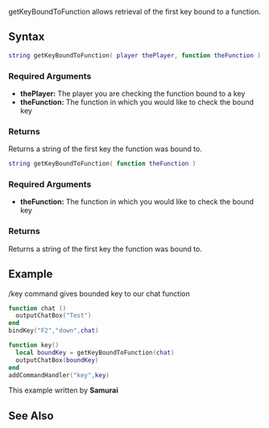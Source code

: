 
{{Server client function}}
getKeyBoundToFunction allows retrieval of the first key bound to a function.

==Syntax== 
<section name="Server" class="server" show="true">
<syntaxhighlight lang="lua">string getKeyBoundToFunction( player thePlayer, function theFunction )</syntaxhighlight>

===Required Arguments=== 
*'''thePlayer:''' The player you are checking the function bound to a key
*'''theFunction:''' The function in which you would like to check the bound key

===Returns===
Returns a string of the first key the function was bound to.
</section>

<section name="Client" class="client" show="true">
<syntaxhighlight lang="lua">string getKeyBoundToFunction( function theFunction )</syntaxhighlight>

===Required Arguments=== 
*'''theFunction:''' The function in which you would like to check the bound key

===Returns===
Returns a string of the first key the function was bound to.
</section>

==Example==
<section name="Client" class="client" show="true">
/key command gives bounded key to our chat function
<syntaxhighlight lang="lua">
function chat ()
  outputChatBox("Test")
end
bindKey("F2","down",chat)

function key()
  local boundKey = getKeyBoundToFunction(chat)
  outputChatBox(boundKey)
end
addCommandHandler("key",key)
</syntaxhighlight>
This example written by '''Samurai'''
</section>

==See Also==
{{Input_functions}}